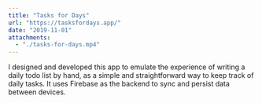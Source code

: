 ```yaml
---
title: "Tasks for Days"
url: "https://tasksfordays.app/"
date: "2019-11-01"
attachments:
  - "./tasks-for-days.mp4"
---
```



<VideoPlayer video={props.attachments[0].publicURL} />
<TitleLink {...props} />

I designed and developed this app to emulate the experience of writing a daily todo list by hand, as a simple and straightforward way to keep track of daily tasks. It uses Firebase as the backend to sync and persist data between devices.
